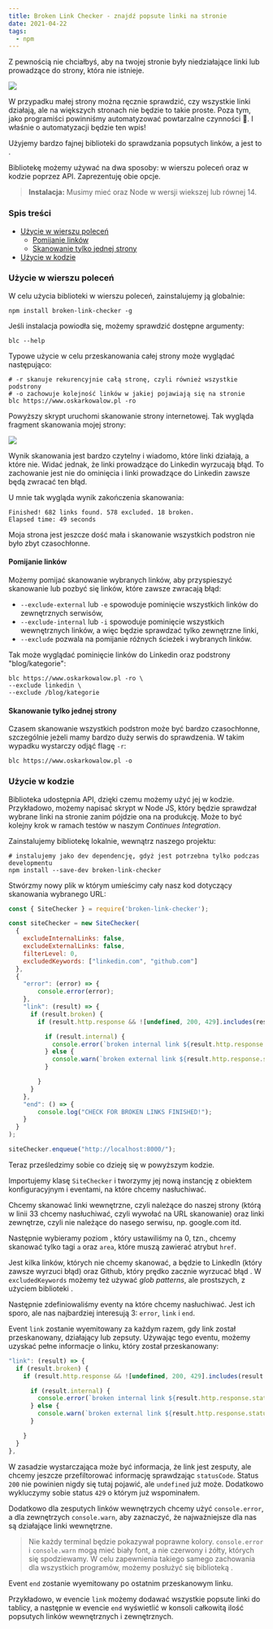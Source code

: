 ```yaml
---
title: Broken Link Checker - znajdź popsute linki na stronie
date: 2021-04-22
tags:
  - npm
---
```



Z pewnością nie chciałbyś, aby na twojej stronie były niedziałające linki lub prowadzące do strony, która nie istnieje.

<Image src="./404-error.jpeg"/>

W przypadku małej strony można ręcznie sprawdzić, czy wszystkie linki działają, ale na większych stronach nie będzie to takie proste. Poza tym, jako programiści powinniśmy automatyzować powtarzalne czynności 🙂. I właśnie o automatyzacji będzie ten wpis!

Użyjemy bardzo fajnej biblioteki do sprawdzania popsutych linków, a jest to <ExternalPostLink name="broken-link-checker" url="https://github.com/stevenvachon/broken-link-checker"/>. 

Bibliotekę możemy używać na dwa sposoby: w wierszu poleceń oraz w kodzie poprzez API. Zaprezentuję obie opcje.

> **Instalacja:** Musimy mieć <ExternalPostLink name="zainstalowany NPM" url="https://www.npmjs.com/get-npm"/> oraz Node w wersji wiekszej lub równej 14.

### Spis treści
- [Użycie w wierszu poleceń](#uzycie-w-wierszu-polecen)
  - [Pomijanie linków](#pomijanie-linków)
  - [Skanowanie tylko jednej strony](#skanowanie-tylko-jednej-strony)
- [Użycie w kodzie](#uzycie-w-kodzie)


<h3 id="uzycie-w-wierszu-polecen">Użycie w wierszu poleceń</h3>

W celu użycia biblioteki w wierszu poleceń, zainstalujemy ją globalnie:

```shell
npm install broken-link-checker -g
```

Jeśli instalacja powiodła się, możemy sprawdzić dostępne argumenty:
```shell
blc --help
```

Typowe użycie w celu przeskanowania całej strony może wyglądać następująco:

```shell
# -r skanuje rekurencyjnie całą stronę, czyli również wszystkie podstrony
# -o zachowuje kolejność linków w jakiej pojawiają się na stronie
blc https://www.oskarkowalow.pl -ro
```

Powyższy skrypt uruchomi skanowanie strony internetowej. Tak wygląda fragment skanowania mojej strony:

<Image src="./blc-scanning.png"/>

Wynik skanowania jest bardzo czytelny i wiadomo, które linki działają, a które nie. Widać jednak, że linki prowadzące do Linkedin wyrzucają błąd. To zachowanie jest nie do ominięcia i linki prowadzące do Linkedin zawsze będą zwracać ten błąd. 

U mnie tak wygląda wynik zakończenia skanowania:

```
Finished! 682 links found. 578 excluded. 18 broken.
Elapsed time: 49 seconds
```

Moja strona jest jeszcze dość mała i skanowanie wszystkich podstron nie było zbyt czasochłonne.

<h4 id="pomijanie-linków">Pomijanie linków</h4>

Możemy pomijać skanowanie wybranych linków, aby przyspieszyć skanowanie lub pozbyć się linków, które zawsze zwracają błąd:

- `--exclude-external` lub `-e` spowoduje pominięcie wszystkich linków do zewnętrznych serwisów,
- `--exclude-internal` lub `-i` spowoduje pominięcie wszystkich wewnętrznych linków, a więc będzie sprawdzać tylko zewnętrzne linki,
- `--exclude` pozwala na pomijanie różnych ścieżek i wybranych linków.

Tak może wyglądać pominięcie linków do Linkedin oraz podstrony "blog/kategorie":
```shell
blc https://www.oskarkowalow.pl -ro \
--exclude linkedin \
--exclude /blog/kategorie
```

<h4 id="skanowanie-tylko-jednej-strony">Skanowanie tylko jednej strony</h4>

Czasem skanowanie wszystkich podstron może być bardzo czasochłonne, szczególnie jeżeli mamy bardzo duży serwis do sprawdzenia. W takim wypadku wystarczy odjąć flagę `-r`:

```shell
blc https://www.oskarkowalow.pl -o
```

<h3 id="uzycie-w-kodzie">Użycie w kodzie</h3>

Biblioteka udostępnia API, dzięki czemu możemy użyć jej w kodzie. Przykładowo, możemy napisać skrypt w Node JS, który będzie sprawdzał wybrane linki na stronie zanim pójdzie ona na produkcję. Może to być kolejny krok w ramach testów w naszym *Continues Integration*.

Zainstalujemy bibliotekę lokalnie, wewnątrz naszego projektu:
```shell
# instalujemy jako dev dependencję, gdyż jest potrzebna tylko podczas developmentu
npm install --save-dev broken-link-checker
```

Stwórzmy nowy plik w którym umieścimy cały nasz kod dotyczący skanowania wybranego URL:

```js
const { SiteChecker } = require('broken-link-checker');

const siteChecker = new SiteChecker(
  { 
    excludeInternalLinks: false,
    excludeExternalLinks: false, 
    filterLevel: 0,
    excludedKeywords: ["linkedin.com", "github.com"]
  },
  {
    "error": (error) => {
        console.error(error);
    },
    "link": (result) => {
      if (result.broken) {
        if (result.http.response && ![undefined, 200, 429].includes(result.http.response.statusCode)) {

          if (result.internal) {
            console.error(`broken internal link ${result.http.response.statusCode} => ${result.url.original}`);
          } else {
            console.warn(`broken external link ${result.http.response.statusCode} => ${result.url.original}`);
          }

        }
      }
    },
    "end": () => {
        console.log("CHECK FOR BROKEN LINKS FINISHED!");
    }
  }
);

siteChecker.enqueue("http://localhost:8000/");

```

Teraz prześledzimy sobie co dzieję się w powyższym kodzie.

Importujemy klasę `SiteChecker` i tworzymy jej nową instancję z obiektem konfiguracyjnym i eventami, na które chcemy nasłuchiwać. 

Chcemy skanować linki wewnętrzne, czyli należące do naszej strony (którą w linii 33 chcemy nasłuchiwać, czyli wywołać na URL skanowanie) oraz linki zewnętrze, czyli nie należące do nasego serwisu, np. google.com itd. 

Następnie wybieramy poziom <ExternalPostLink name="filtrowania" url="https://github.com/stevenvachon/broken-link-checker#filterlevel"/>, który ustawiliśmy na 0, tzn., chcemy skanować tylko tagi `a` oraz `area`, które muszą zawierać atrybut `href`.

Jest kilka linków, których nie chcemy skanować, a będzie to LinkedIn (który zawsze wyrzuci błąd) oraz Github, który prędko zacznie wyrzucać błąd <ExternalPostLink name="429" url="https://developer.mozilla.org/en-US/docs/Web/HTTP/Status/429"/>. W `excludedKeywords` możemy też używać *glob patterns*, ale prostszych, z użyciem biblioteki <ExternalPostLink name="matcher" url="https://www.npmjs.com/package/matcher"/>.

Następnie zdefiniowaliśmy eventy na które chcemy nasłuchiwać. Jest ich sporo, ale nas najbardziej interesują 3: `error`, `link` i `end`.

Event `link` zostanie wyemitowany za każdym razem, gdy link został przeskanowany, działający lub zepsuty. Używając tego eventu, możemy uzyskać pełne informacje o linku, który został przeskanowany:

```js noLineNumbers
"link": (result) => {
  if (result.broken) {
    if (result.http.response && ![undefined, 200, 429].includes(result.http.response.statusCode)) {

      if (result.internal) {
        console.error(`broken internal link ${result.http.response.statusCode} => ${result.url.original}`);
      } else {
        console.warn(`broken external link ${result.http.response.statusCode} => ${result.url.original}`);
      }

    }
  }
},
```

W zasadzie wystarczająca może być informacja, że link jest zesputy, ale chcemy jeszcze przefiltorować informację sprawdzając `statusCode`. Status `200` nie powinien nigdy się tutaj pojawić, ale `undefined` już może. Dodatkowo wykluczymy sobie status `429` o którym już wspominałem. 

Dodatkowo dla zesputych linków wewnętrzych chcemy użyć `console.error`, a dla zewnętrzych `console.warn`, aby zaznaczyć, że najważniejsze dla nas są działające linki wewnętrzne. 

> Nie każdy terminal będzie pokazywał poprawne kolory. `console.error` i `console.warn` mogą mieć biały font, a nie czerwony i żółty, których się spodziewamy. W celu zapewnienia takiego samego zachowania dla wszystkich programów, możemy posłużyć się biblioteką <ExternalPostLink name="chalk" url="https://github.com/chalk/chalk"/>.

Event `end` zostanie wyemitowany po ostatnim przeskanowym linku.

Przykładowo, w evencie `link` możemy dodawać wszystkie popsute linki do tablicy, a następnie w evencie `end` wyświetlić w konsoli całkowitą ilość popsutych linków wewnętrznych i zewnętrznych.

